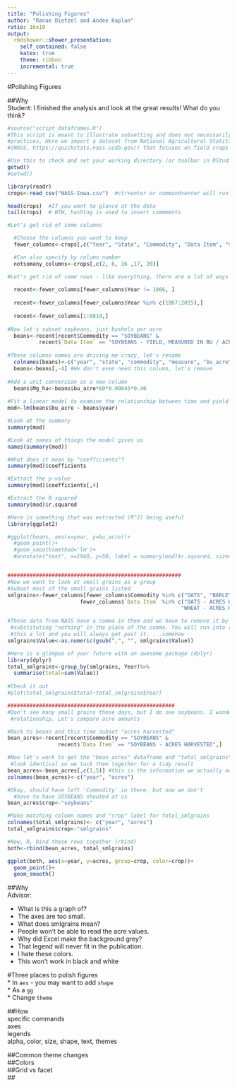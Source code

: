 ```yaml
---
title: "Polishing Figures"
author: "Ranae Dietzel and Andee Kaplan"
ratio: 16x10
output:
  rmdshower::shower_presentation:
    self_contained: false
    katex: true
    theme: ribbon
    incremental: true
---
```

#Polishing Figures  

##Why  
Student: I finished the analysis and look at the great results! What do you think?
```r
#source("script_dataframes.R")
#This script is meant to illustrate subsetting and does not necessarily demostrate the most efficient coding
#practices. Here we import a dataset from National Agricultural Statitistics Service 
#(NASS, https://quickstats.nass.usda.gov/) that focuses on field crops in Iowa.

#Use this to check and set your working directory (or toolbar in RStudio)
getwd()
#setwd()

library(readr) 
crops<-read_csv("NASS-Iowa.csv")  #ctr+enter or command+enter will run the line you are on 

head(crops)  #If you want to glance at the data
tail(crops)  # BTW, hashtag is used to insert commments

#Let's get rid of some columns

  #Choose the columns you want to keep
  fewer_columns<-crops[,c("Year", "State", "Commodity", "Data Item", "Value")]

  #Can also specify by column number  
  notsomany_columns<-crops[,c(2, 6, 16 ,17, 20)]

#Let's get rid of some rows - like everything, there are a lot of ways to do the same thing 
  
  recent<-fewer_columns[fewer_columns$Year != 1866, ]
  
  recent<-fewer_columns[fewer_columns$Year %in% c(1867:2015),]  
  
  recent<-fewer_columns[1:6819,]  
  
#Now let's subset soybeans, just bushels per acre  
  beans<-recent[recent$Commodity == "SOYBEANS" & 
          recent$`Data Item` == "SOYBEANS - YIELD, MEASURED IN BU / ACRE",]  
  
#These columns names are driving me crazy, let's rename  
  colnames(beans)<-c("year", "state", "commodity", "measure", "bu_acre")  
  beans<-beans[,-4] #We don't even need this column, let's remove
  
#Add a unit conversion as a new column
  beans$Mg_ha<-beans$bu_acre*60*0.00045*0.40
 
#Fit a linear model to examine the relationship between time and yield
mod<-lm(beans$bu_acre ~ beans$year)

#Look at the summary
summary(mod)

#Look at names of things the model gives us
names(summary(mod))

#What does it mean by "coefficients"?
summary(mod)$coefficients

#Extract the p-value
summary(mod)$coefficients[,4] 

#Extract the R squared
summary(mod)$r.squared

#Here is something that was extracted (R^2) being useful
library(ggplot2)

#ggplot(beans, aes(x=year, y=bu_acre))+
  #geom_point()+
  #geom_smooth(method='lm')+
  #annotate("text", x=1940, y=50, label = summary(mod)$r.squared, size=5, parse=TRUE)


#######################################################
#Now we want to look at small grains as a group
#Subset most of the small grains listed
smlgrains<-fewer_columns[fewer_columns$Commodity %in% c("OATS", "BARLEY", "WHEAT", "RYE") & 
                       fewer_columns$`Data Item` %in% c("OATS - ACRES HARVESTED","BARLEY - ACRES HARVESTED",
                                                       "WHEAT - ACRES HARVESTED","RYE - ACRES HARVESTED"),]

#These data from NASS have a comma in them and we have to remove it by
 #substituting "nothing" in the place of the comma. You will run into random problems like
 #this a lot and you will always get past it. . .somehow 
smlgrains$Value<-as.numeric(gsub(",", "", smlgrains$Value))

#Here is a glimpse of your future with an awesome package (dplyr)
library(dplyr)
total_smlgrains<-group_by(smlgrains, Year)%>%
  summarise(total=sum(Value))
  
#Check it out 
#plot(total_smlgrains$total~total_smlgrains$Year)

#####################################################
#Don't see many small grains these days, but I do see soybeans. I wonder about the 
 #relationship. Let's compare acre amounts

#Back to beans and this time subset "acres harvested"
bean_acres<-recent[recent$Commodity == "SOYBEANS" & 
                recent$`Data Item` == "SOYBEANS - ACRES HARVESTED",] 

#Now let's work to get the "bean_acres" dataframe and "total_smlgrains" dataframe to 
 #look identical so we tack them together for a tidy result
bean_acres<-bean_acres[,c(1,5)] #this is the information we actually need
colnames(bean_acres)<-c("year", "acres")

#Okay, should have left 'Commodity' in there, but now we don't 
  #have to have SOYBEANS shouted at us
bean_acres$crop<-"soybeans" 

#Make matching column names and "crop" label for total_smlgrains  
colnames(total_smlgrains)<- c("year", "acres")
total_smlgrains$crop<-"smlgrains"

#Now, R, bind these rows together (rbind)
both<-rbind(bean_acres, total_smlgrains)

```
```r
ggplot(both, aes(x=year, y=acres, group=crop, color=crop))+
  geom_point()+
  geom_smooth()
```

##Why  
Advisor: 

* What is this a graph of?    
* The axes are too small.    
* What does smlgrains mean?  
* People won't be able to read the acre values.  
* Why did Excel make the background grey?   
* That legend will never fit in the publication.  
* I hate these colors.  
* This won't work in black and white  

#Three places to polish figures  
* In `aes` - you may want to add `shape`  
* As a `gg`  
* Change `theme`  



##How  
specific commands  
  axes  
  legends  
  alpha, color, size, shape, text, 
themes  

##Common theme changes  
##Colors  
##Grid  vs facet  
##

